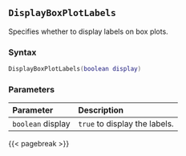 ## `DisplayBoxPlotLabels`

Specifies whether to display labels on box plots.

### Syntax {-}

``` .lua
DisplayBoxPlotLabels(boolean display)
```

### Parameters {-}

**Parameter** | **Description**
| :-- | :-- |
|`boolean` display | `true` to display the labels. |

{{< pagebreak >}}
